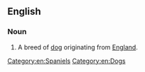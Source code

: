==English==
{{wikipedia|King Charles Spaniel}}

===Noun===
{{en-noun|head=[[King]] [[Charles]] [[spaniel]]}}

# A breed of [[dog]] originating from [[England]].

[[Category:en:Spaniels]]
[[Category:en:Dogs]]